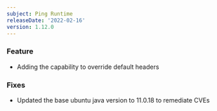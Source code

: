 ```yaml
---
subject: Ping Runtime
releaseDate: '2022-02-16'
version: 1.12.0
---
```


### Feature

* Adding the capability to override default headers

### Fixes 
* Updated the base ubuntu java version to 11.0.18 to remediate CVEs
